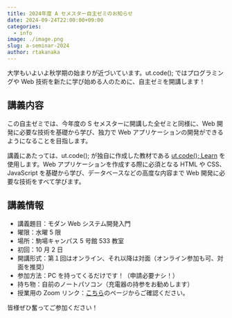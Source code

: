 ```yaml
---
title: 2024年度 A セメスター自主ゼミのお知らせ
date: 2024-09-24T22:00:00+09:00
categories:
  - info
image: ./image.png
slug: a-seminar-2024
author: rtakanaka
---
```


大学もいよいよ秋学期の始まりが近づいています。ut.code(); ではプログラミングや Web 技術を新たに学び始める人のために、自主ゼミを開講します！

## 講義内容

この自主ゼミでは、今年度の S セメスターに開講した全ゼミと同様に、Web 開発に必要な技術を基礎から学び、独力で Web アプリケーションの開発ができるようになることを目指します。

講義にあたっては、ut.code(); が独自に作成した教材である [ut.code(); Learn](https://learn.utcode.net/) を使用します。Web アプリケーションを作成する際に必須となる HTML や CSS、JavaScript を基礎から学び、データベースなどの高度な内容まで Web 開発に必要な技術をすべて学びます。

## 講義情報

- 講義題目：モダン Web システム開発入門
- 曜限：水曜 5 限
- 場所：駒場キャンパス 5 号館 533 教室
- 初回：10 月 2 日
- 開講形式：第１回はオンライン、それ以降は対面（オンライン参加も可、対面を推奨）
- 参加方法：PC を持ってくるだけです！（申請必要ナシ！）
- 持ち物：自前のノートパソコン（充電器の持参をお勧めします）
- 授業用の Zoom リンク：[こちら](https://todaijichikai.org/2024aseminorintroduction/)のページからご確認ください。

皆様ぜひ奮ってご参加ください！
